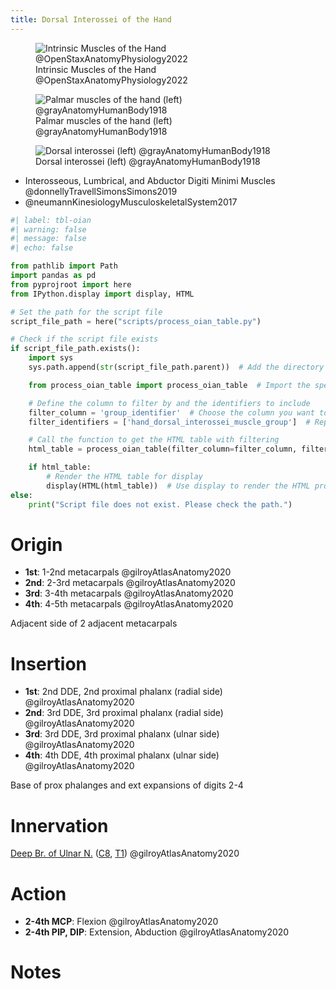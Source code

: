 ```yaml
---
title: Dorsal Interossei of the Hand
---
```


![Intrinsic Muscles of the Hand @OpenStaxAnatomyPhysiology2022](/The Archive/Images/OpenStax Anatomy and Physiology 2e/fig11.28 Intrinsic Muscles of the Hand.jpeg){#fig-openstax-fig11.28}

:::{layout-ncol="2"}
![Palmar muscles of the hand (left) @grayAnatomyHumanBody1918](/The Archive/Images/Gray anatomy 1918 images/Myology/image427 The muscles of the left hand. Palmar surface.gif)

![Dorsal interossei (left) @grayAnatomyHumanBody1918](/The Archive/Images/Gray anatomy 1918 images/Myology/image428 The Interossei dorsales of left hand.gif)
:::

::: {.callout title="Reading list"}

- Interosseous, Lumbrical, and Abductor Digiti Minimi Muscles @donnellyTravellSimonsSimons2019
- @neumannKinesiologyMusculoskeletalSystem2017

:::

```python
#| label: tbl-oian
#| warning: false
#| message: false
#| echo: false

from pathlib import Path
import pandas as pd
from pyprojroot import here
from IPython.display import display, HTML

# Set the path for the script file
script_file_path = here("scripts/process_oian_table.py")

# Check if the script file exists
if script_file_path.exists():
    import sys
    sys.path.append(str(script_file_path.parent))  # Add the directory of the script to the system path

    from process_oian_table import process_oian_table  # Import the specific function

    # Define the column to filter by and the identifiers to include
    filter_column = 'group_identifier'  # Choose the column you want to filter by
    filter_identifiers = ['hand_dorsal_interossei_muscle_group']  # Replace with actual identifiers you want to include

    # Call the function to get the HTML table with filtering
    html_table = process_oian_table(filter_column=filter_column, filter_identifiers=filter_identifiers)

    if html_table:
        # Render the HTML table for display
        display(HTML(html_table))  # Use display to render the HTML properly
else:
    print("Script file does not exist. Please check the path.")

```

# Origin {#origin}

- **1st**: 1-2nd metacarpals @gilroyAtlasAnatomy2020
- **2nd**: 2-3rd metacarpals @gilroyAtlasAnatomy2020
- **3rd**: 3-4th metacarpals @gilroyAtlasAnatomy2020
- **4th**: 4-5th metacarpals @gilroyAtlasAnatomy2020

Adjacent side of 2 adjacent metacarpals

# Insertion {#insertion}

- **1st**: 2nd DDE, 2nd proximal phalanx (radial side) @gilroyAtlasAnatomy2020
- **2nd**: 3rd DDE, 3rd proximal phalanx (radial side) @gilroyAtlasAnatomy2020
- **3rd**: 3rd DDE, 3rd proximal phalanx (ulnar side) @gilroyAtlasAnatomy2020
- **4th**: 4th DDE, 4th proximal phalanx (ulnar side) @gilroyAtlasAnatomy2020





Base of prox phalanges and ext expansions of digits 2-4

# Innervation {#innervation}

[Deep Br. of Ulnar N.]({{< var ref-deep-branch-of-ulnar-nerve.path >}}) ([C8]({{< var ref-nerve-root.c8 >}}), [T1]({{< var ref-nerve-root.t1 >}})) @gilroyAtlasAnatomy2020

# Action {#action}


- **2-4th MCP**: Flexion @gilroyAtlasAnatomy2020
- **2-4th PIP, DIP**: Extension, Abduction @gilroyAtlasAnatomy2020



# Notes